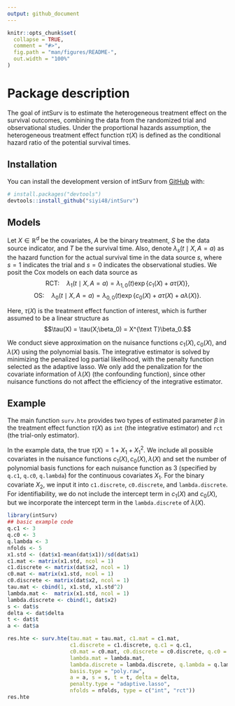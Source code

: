 ```yaml
---
output: github_document
---
```


<!-- README.md is generated from README.Rmd. Please edit that file -->

```r
knitr::opts_chunk$set(
  collapse = TRUE,
  comment = "#>",
  fig.path = "man/figures/README-",
  out.width = "100%"
)
```

# Package description

<!-- badges: start -->

<!-- badges: end -->

The goal of intSurv is to estimate the heterogeneous treatment effect on the survival outcomes, combining the data from the randomized trial and observational studies. Under the proportional hazards assumption, the heterogeneous treatment effect function $\tau(X)$ is defined as the conditional hazard ratio of the potential survival times.

## Installation

You can install the development version of intSurv from [GitHub](https://github.com/) with:

``` r
# install.packages("devtools")
devtools::install_github("siyi48/intSurv")
```

## Models

Let $X\in \mathbb{R}^d$ be the covariates, $A$ be the binary treatment, $S$ be the data source indicator, and $T$ be the survival time. Also, denote $\lambda_s(t\mid X, A=a)$ as the hazard function for the actual survival time in the data source $s$, where $s=1$ indicates the trial and $s=0$ indicates the observational studies. We posit the Cox models on each data source as $$\text{RCT:} \quad \lambda_1(t\mid X, A=a) =\lambda_{1,0}(t)\exp\{c_1(X) + a\tau(X)\},$$ $$\text{OS:} \quad \lambda_0(t\mid X, A=a) =\lambda_{0,0}(t)\exp\{c_0(X) + a\tau(X) + a\lambda(X)\}.$$

Here, $\tau(X)$ is the treatment effect function of interest, which is further assumed to be a linear structure as $$\tau(X) = \tau(X;\beta_0) = X^{\text T}\beta_0.$$

We conduct sieve approximation on the nuisance functions $c_1(X), c_0(X)$, and $\lambda(X)$ using the polynomial basis. The integrative estimator is solved by minimizing the penalized log partial likelihood, with the penalty function selected as the adaptive lasso. We only add the penalization for the covariate information of $\lambda(X)$ (the confounding function), since other nuisance functions do not affect the efficiency of the integrative estimator.

## Example

The main function `surv.hte` provides two types of estimated parameter $\beta$ in the treatment effect function $\tau(X)$ as `int` (the integrative estimator) and `rct` (the trial-only estimator).

In the example data, the true $\tau(X) = 1 + X_1 + X_1^2$. We include all possible covariates in the nuisance functions $c_1(X), c_0(X),\lambda(X)$ and set the number of polynomial basis functions for each nuisance function as $3$ (specified by `q.c1`, `q.c0`, `q.lambda`) for the continuous covariates $X_1$. For the binary covariate $X_2$, we input it into `c1.discrete`, `c0.discrete`, and `lambda.discrete`. For identifiability, we do not include the intercept term in $c_1(X)$ and $c_0(X)$, but we incorporate the intercept term in the `lambda.discrete` of $\lambda(X)$. 

```r
library(intSurv)
## basic example code
q.c1 <- 3
q.c0 <- 3
q.lambda <- 3
nfolds <- 5
x1.std <- (dat$x1-mean(dat$x1))/sd(dat$x1)
c1.mat <- matrix(x1.std, ncol = 1)
c1.discrete <- matrix(dat$x2, ncol = 1)
c0.mat <- matrix(x1.std, ncol = 1)
c0.discrete <- matrix(dat$x2, ncol = 1)
tau.mat <- cbind(1, x1.std, x1.std^2)
lambda.mat <-  matrix(x1.std, ncol = 1)
lambda.discrete <- cbind(1, dat$x2)
s <- dat$s
delta <- dat$delta
t <- dat$t
a <- dat$a

res.hte <- surv.hte(tau.mat = tau.mat, c1.mat = c1.mat,
                    c1.discrete = c1.discrete, q.c1 = q.c1,
                    c0.mat = c0.mat, c0.discrete = c0.discrete, q.c0 = q.c0,
                    lambda.mat = lambda.mat,
                    lambda.discrete = lambda.discrete, q.lambda = q.lambda,
                    basis.type = "poly.raw",
                    a = a, s = s, t = t, delta = delta,
                    penalty.type = "adaptive.lasso",
                    nfolds = nfolds, type = c("int", "rct"))
res.hte
```
